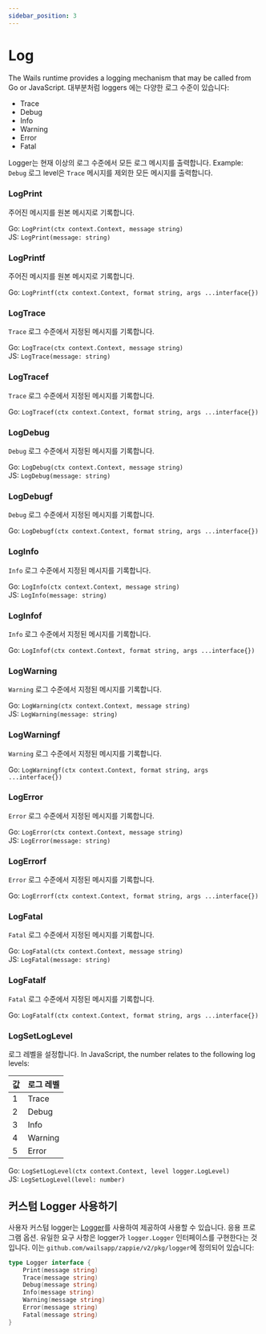 ```yaml
---
sidebar_position: 3
---
```


# Log

The Wails runtime provides a logging mechanism that may be called from Go or JavaScript. 대부분처럼 loggers 에는 다양한 로그 수준이 있습니다:

- Trace
- Debug
- Info
- Warning
- Error
- Fatal

Logger는 현재 이상의 로그 수준에서 모든 로그 메시지를 출력합니다. Example: `Debug` 로그 level은 `Trace` 메시지를 제외한 모든 메시지를 출력합니다.

### LogPrint

주어진 메시지를 원본 메시지로 기록합니다.

Go: `LogPrint(ctx context.Context, message string)`<br/> JS: `LogPrint(message: string)`

### LogPrintf

주어진 메시지를 원본 메시지로 기록합니다.

Go: `LogPrintf(ctx context.Context, format string, args ...interface{})`<br/>

### LogTrace

`Trace` 로그 수준에서 지정된 메시지를 기록합니다.

Go: `LogTrace(ctx context.Context, message string)`<br/> JS: `LogTrace(message: string)`

### LogTracef

`Trace` 로그 수준에서 지정된 메시지를 기록합니다.

Go: `LogTracef(ctx context.Context, format string, args ...interface{})`<br/>

### LogDebug

`Debug` 로그 수준에서 지정된 메시지를 기록합니다.

Go: `LogDebug(ctx context.Context, message string)`<br/> JS: `LogDebug(message: string)`

### LogDebugf

`Debug` 로그 수준에서 지정된 메시지를 기록합니다.

Go: `LogDebugf(ctx context.Context, format string, args ...interface{})`<br/>

### LogInfo

`Info` 로그 수준에서 지정된 메시지를 기록합니다.

Go: `LogInfo(ctx context.Context, message string)`<br/> JS: `LogInfo(message: string)`

### LogInfof

`Info` 로그 수준에서 지정된 메시지를 기록합니다.

Go: `LogInfof(ctx context.Context, format string, args ...interface{})`<br/>

### LogWarning

`Warning` 로그 수준에서 지정된 메시지를 기록합니다.

Go: `LogWarning(ctx context.Context, message string)`<br/> JS: `LogWarning(message: string)`

### LogWarningf

`Warning` 로그 수준에서 지정된 메시지를 기록합니다.

Go: `LogWarningf(ctx context.Context, format string, args ...interface{})`<br/>

### LogError

`Error` 로그 수준에서 지정된 메시지를 기록합니다.

Go: `LogError(ctx context.Context, message string)`<br/> JS: `LogError(message: string)`

### LogErrorf

`Error` 로그 수준에서 지정된 메시지를 기록합니다.

Go: `LogErrorf(ctx context.Context, format string, args ...interface{})`<br/>

### LogFatal

`Fatal` 로그 수준에서 지정된 메시지를 기록합니다.

Go: `LogFatal(ctx context.Context, message string)`<br/> JS: `LogFatal(message: string)`

### LogFatalf

`Fatal` 로그 수준에서 지정된 메시지를 기록합니다.

Go: `LogFatalf(ctx context.Context, format string, args ...interface{})`<br/>

### LogSetLogLevel

로그 레벨을 설정합니다. In JavaScript, the number relates to the following log levels:

| 값 | 로그 레벨   |
| - | ------- |
| 1 | Trace   |
| 2 | Debug   |
| 3 | Info    |
| 4 | Warning |
| 5 | Error   |

Go: `LogSetLogLevel(ctx context.Context, level logger.LogLevel)`<br/> JS: `LogSetLogLevel(level: number)`

## 커스텀 Logger 사용하기

사용자 커스텀 logger는 [Logger](../options.mdx#logger)를 사용하여 제공하여 사용할 수 있습니다. 응용 프로그램 옵션. 유일한 요구 사항은 logger가 `logger.Logger` 인터페이스를 구현한다는 것입니다. 이는 `github.com/wailsapp/zappie/v2/pkg/logger`에 정의되어 있습니다:

```go title="logger.go"
type Logger interface {
    Print(message string)
    Trace(message string)
    Debug(message string)
    Info(message string)
    Warning(message string)
    Error(message string)
    Fatal(message string)
}
```
